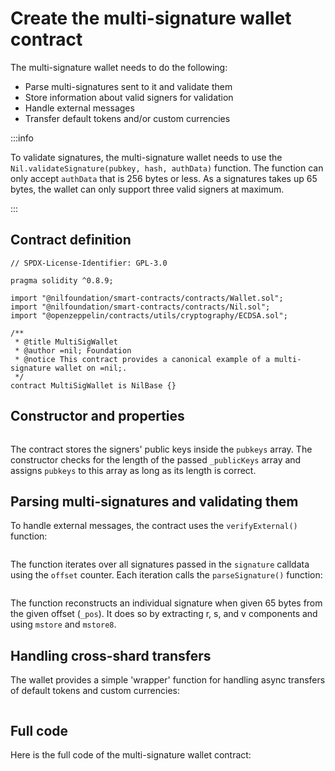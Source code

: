 # Create the multi-signature wallet contract

The multi-signature wallet needs to do the following:

* Parse multi-signatures sent to it and validate them
* Store information about valid signers for validation
* Handle external messages
* Transfer default tokens and/or custom currencies

:::info

To validate signatures, the multi-signature wallet needs to use the `Nil.validateSignature(pubkey, hash, authData)` function. The function can only accept `authData` that is 256 bytes or less. As a signatures takes up 65 bytes, the wallet can only support three valid signers at maximum.

:::

## Contract definition

```solidity showLineNumbers
// SPDX-License-Identifier: GPL-3.0

pragma solidity ^0.8.9;

import "@nilfoundation/smart-contracts/contracts/Wallet.sol";
import "@nilfoundation/smart-contracts/contracts/Nil.sol";
import "@openzeppelin/contracts/utils/cryptography/ECDSA.sol";

/**
 * @title MultiSigWallet
 * @author =nil; Foundation
 * @notice This contract provides a canonical example of a multi-signature wallet on =nil;.
 */
contract MultiSigWallet is NilBase {}
```

## Constructor and properties

```solidity showLineNumbers file=../../../tests/MultiSigWallet.sol start=startConstructorAndProperties end=endConstructorAndProperties
```

The contract stores the signers' public keys inside the `pubkeys` array. The constructor checks for the length of the passed `_publicKeys` array and assigns `pubkeys` to this array as long as its length is correct.

## Parsing multi-signatures and validating them

To handle external messages, the contract uses the `verifyExternal()` function:

```solidity showLineNumbers file=../../../tests/MultiSigWallet.sol start=startVerifyExternal end=endVerifyExternal
```

The function iterates over all signatures passed in the `signature` calldata using the `offset` counter. Each iteration calls the `parseSignature()` function:

```solidity showLineNumbers file=../../../tests/MultiSigWallet.sol start=startParseSignature end=endParseSignature
```

The function reconstructs an individual signature when given 65 bytes from the given offset (`_pos`). It does so by extracting r, s, and v components and using `mstore` and `mstore8`.

## Handling cross-shard transfers

The wallet provides a simple 'wrapper' function for handling async transfers of default tokens and custom currencies:

```solidity showLineNumbers file=../../../tests/MultiSigWallet.sol start=startAsyncCall end=endAsyncCall
```

## Full code

Here is the full code of the multi-signature wallet contract:

```solidity showLineNumbers file=../../../tests/MultiSigWalletPure.sol start=startContract end=endContract 
```

